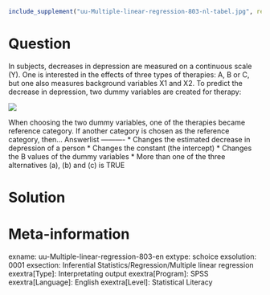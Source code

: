 ```r
include_supplement("uu-Multiple-linear-regression-803-nl-tabel.jpg", recursive = TRUE)
```


Question
========
  
In subjects, decreases in depression are measured on a continuous scale (Y). One is interested in the effects of three types of therapies: A, B or C, but one also measures background variables X1 and X2. To predict the decrease in depression, two dummy variables are created for therapy:

![](uu-Multiple-linear-regression-803-nl-tabel.jpg)

When choosing the two dummy variables, one of the therapies became reference category. If another category is chosen as the reference category, then... 
Answerlist
----------
* Changes the estimated decrease in depression of a person
* Changes the constant (the intercept)
* Changes the B values of the dummy variables
* More than one of the three alternatives (a), (b) and (c) is TRUE 


Solution
========

Meta-information
================
exname: uu-Multiple-linear-regression-803-en
extype: schoice
exsolution: 0001
exsection: Inferential Statistics/Regression/Multiple linear regression
exextra[Type]: Interpretating output
exextra[Program]: SPSS
exextra[Language]: English
exextra[Level]: Statistical Literacy

